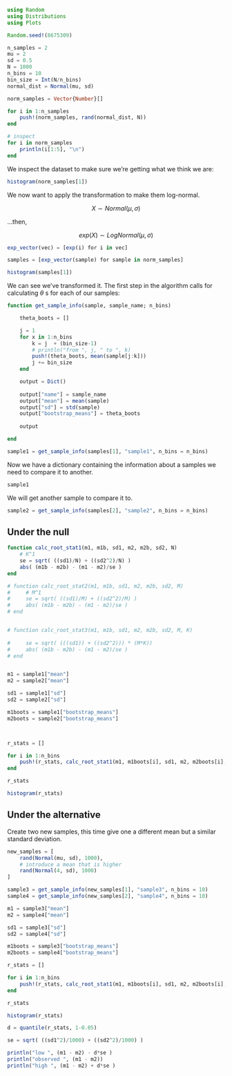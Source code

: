 
```julia

using Random
using Distributions
using Plots
```

```julia

Random.seed!(8675309)

n_samples = 2
mu = 2
sd = 0.5
N = 1000
n_bins = 10 
bin_size = Int(N/n_bins)
normal_dist = Normal(mu, sd)
```


```julia

norm_samples = Vector{Number}[]

for i in 1:n_samples
    push!(norm_samples, rand(normal_dist, N))
end

# inspect
for i in norm_samples
    println(i[1:5], "\n")
end
```


We inspect the dataset to make sure we're getting what we think we are:

```julia
histogram(norm_samples[1])
```

We now want to apply the transformation to make them log-normal.

$$
X \sim Normal(\mu, \sigma)
$$

...then,

$$
exp(X) \sim LogNormal(\mu,\sigma)
$$


```julia

exp_vector(vec) = [exp(i) for i in vec]

samples = [exp_vector(sample) for sample in norm_samples]

histogram(samples[1])
```


We can see we've transformed it. The first step in the algorithm calls for calculating $\theta$ s for each of our samples:


```julia


function get_sample_info(sample, sample_name; n_bins)    

    theta_boots = []

    j = 1
    for x in 1:n_bins
        k = j  + (bin_size-1)
        # println("from ", j, " to ", k)
        push!(theta_boots, mean(sample[j:k]))
        j += bin_size
    end

    output = Dict()
    
    output["name"] = sample_name
    output["mean"] = mean(sample)
    output["sd"] = std(sample)
    output["bootstrap_means"] = theta_boots
    
    output

end

sample1 = get_sample_info(samples[1], "sample1", n_bins = n_bins)
```

Now we have a dictionary containing the information about a samples we need to compare it to another.

```julia
sample1
```

We will get another sample to compare it to.

```julia
sample2 = get_sample_info(samples[2], "sample2", n_bins = n_bins)
```

## Under the null

```julia

function calc_root_stat1(m1, m1b, sd1, m2, m2b, sd2, N)
    # K^1
    se = sqrt( ((sd1)/N) + ((sd2^2)/N) )
    abs( (m1b - m2b) - (m1 - m2)/se )
end

# function calc_root_stat2(m1, m1b, sd1, m2, m2b, sd2, M)
#     # M^1    
#     se = sqrt( ((sd1)/M) + ((sd2^2)/M) )
#     abs( (m1b - m2b) - (m1 - m2)/se )
# end


# function calc_root_stat3(m1, m1b, sd1, m2, m2b, sd2, M, K)
    
#     se = sqrt( (((sd1)) + ((sd2^2))) * (M*K))
#     abs( (m1b - m2b) - (m1 - m2)/se )
# end


m1 = sample1["mean"]
m2 = sample2["mean"]

sd1 = sample1["sd"]
sd2 = sample2["sd"]

m1boots = sample1["bootstrap_means"]
m2boots = sample2["bootstrap_means"]



r_stats = []

for i in 1:n_bins
    push!(r_stats, calc_root_stat1(m1, m1boots[i], sd1, m2, m2boots[i], sd2, N))
end

r_stats

histogram(r_stats)
```

## Under the alternative

Create two new samples, this time give one a different mean but a similar standard deviation.

```julia
new_samples = [
    rand(Normal(mu, sd), 1000),
    # introduce a mean that is higher
    rand(Normal(4, sd), 1000)
]

sample3 = get_sample_info(new_samples[1], "sample3", n_bins = 10)
sample4 = get_sample_info(new_samples[2], "sample4", n_bins = 10)
```

```julia

m1 = sample3["mean"]
m2 = sample4["mean"]

sd1 = sample3["sd"]
sd2 = sample4["sd"]

m1boots = sample3["bootstrap_means"]
m2boots = sample4["bootstrap_means"]

r_stats = []

for i in 1:n_bins
    push!(r_stats, calc_root_stat1(m1, m1boots[i], sd1, m2, m2boots[i], sd2, N))
end

r_stats

histogram(r_stats)
```


```julia


d = quantile(r_stats, 1-0.05)

se = sqrt( ((sd1^2)/1000) + ((sd2^2)/1000) )

println("low ", (m1 - m2) - d*se )
println("observed ", (m1 - m2))
println("high ", (m1 - m2) + d*se )
```














```julia

```
